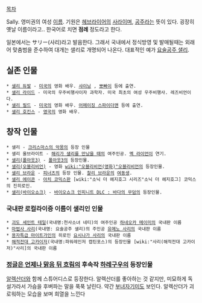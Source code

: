 [[목차]]

Sally. 영미권의 여성 [[이름]]. 기원은 [[헤브라이]]어의 [[사라]]이며, [[공주]]라는 뜻이 있다.
굉장히 옛날 이름이라고.. 한국어로 치면 '''점례''' 정도라고 한다.

일본에서는 サリー(사리)라고 발음한다. 그래서 국내에서 정식방영 및 발매될때는 외래어 맞춤범을 준수하여 대개는 샐리로 개명되어 나온다. 대표적인 예가 [[요술공주 샐리]].

== 실존 인물 ==
 * [[샐리 듀발]] - [[미국]]의 영화 배우. [[샤이닝]] , [[뽀빠이]] 등에 출연.
 * [[샐리 라이드]] - 미국의 우주비행사이자 과학자. 미국 최초의 여성 우주비행사. 레즈비언이다.
 * [[샐리 필드]] - [[미국]]의 영화 배우. [[어메이징 스파이더맨]] 등에 출연.
 * [[샐리 호킨스]] - [[영국]]의 영화 배우.

== 창작 인물 ==
 * 샐리 - [[크리스마스의 악몽]]의 등장 인물
 * 샐리 올브라이트 - [[해리가 샐리를 만났을 때]]의 여주인공. [[멕 라이언]]이 연기.
 * [[샐리(폴아웃3)]] - [[폴아웃3]]의 등장인물.
 * [[샐리(오블리비언)]] - 영화 [[wiki:"오블리비언(영화)"오블리비언]]의 등장인물.
 * [[샐리 브라운]] - [[피너츠]]의 등장 인물. [[찰리 브라운]]의 [[여동생]].
 * [[샐리 에이콘]] - [[아치 코믹스]]판 [wiki:"소닉 더 헤지호그 시리즈"소닉 더 헤지호그] 코믹스의 진히로인. 
 * [[샐리(바이오쇼크)]] - [[바이오쇼크 인피니트/DLC|바이오쇼크 인피니트 DLC : 바다의 무덤]]의 등장인물.

=== 국내판 로컬라이증 이름이 샐리인 인물 ===
 * [[괴도 세인트 테일]](국내명:천사소녀 네티)의 여주인공 [[하네오카 메이미]]의 국내판 이름 
 * [[마법사 사리]](국내명: 요술공주 샐리)의 주인공 [[유메노 사리]]의 국내판 이름 
 * [[용자특급 마이트가인]]의 히로인 [[요시나가 사리]]의 국내판 이름
 * [[해적전대 고카이저]](국내명:파워레인저 캡틴포스)의 등장인물 [wiki:"사리(해적전대 고카이저)"사리]의 국내판 이름

=== [[정글은 언제나 맑음 뒤 흐림]]의 후속작 [[하레구우]]의 등장인물 ===
[[알렉산더]]와 함께 스튜어디스로 등장한다.
알렉산더를 좋아하는 것 같지만, 미묘하게 독설가라서 가슴을 후벼파는 말을 푹푹 날린다. 약간 [[부녀자]]기미도 보인다. 알렉산더가 괴로워하는 모습을 보며 희열을 느낀다

